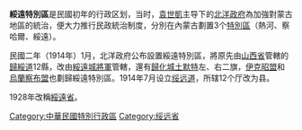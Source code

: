 {{about|[[北洋政府|中华民国]]的一个特别区|[[国民政府|中华民国]]的一个省|綏遠省 (中華民國)|中华人民共和国初期的一个省|綏遠省 (中華人民共和國)}}
{{Infobox Former Subdivision
|native_name = 
|conventional_long_name = 綏遠特別區
|common_name = 綏遠
|subdivision = 特别区
|nation = {{ROC-1912}}
|year_start = 1912年
|event_start = 
|date_start = 
|year_end = 1928年
|event_end = 
|date_end = 
|p1 = 山西省 (中華民國)
|flag_p1 = Flag of the Republic of China 1912-1928.svg
|s1 = 綏遠省 (中華民國)
|flag_s1 = Flag of the Republic of China.svg
|image_flag = 
|image_coat = 
|image_map = China old map.jpg
|image_map_caption = 
|capital = 歸綏市
|common_languages       =漢語（晉語）、蒙古語
|stat_year1             = 
|stat_area1             = 
|stat_pop1              = 
|today = [[內蒙古自治區|內蒙古自治區]]<br/>{{flag|Mongolia}}[[東戈壁省|東戈壁省]]、[[南戈壁省|南戈壁省]]
}}
'''綏遠特別區'''是民國初年的行政区划，当时，[[袁世凱|袁世凱]]主导下的[[北洋政府|北洋政府]]為加強對蒙古地區的統治，便大力推行民政統治制度，分別在內蒙古劃置3个[[特別行政區_(中華民國)|特別區]]（熱河、察哈爾、綏遠）。

民國二年（1914年）1月，北洋政府公布設置綏遠特別區，將原先由[[山西省_(中華民國)|山西省]]管轄的[[歸綏道|歸綏道]]12縣，改由[[綏遠城將軍|綏遠城將軍]]管轄，還有[[歸化城|歸化城]][[土默特|土默特]]左、右二旗，[[伊克昭盟|伊克昭盟]]和[[烏蘭察布盟|烏蘭察布盟]]也劃歸綏遠特別區。1914年7月设立[[绥远道|绥远道]]，所辖12个厅改为县。

1928年改稱[[綏遠省_(中華民國)|綏遠省]]。

{{中華民國行政區劃|1927年}}
{{Authority control}}

[[Category:中華民國特別行政區|Category:中華民國特別行政區]]
[[Category:绥远省|Category:绥远省]]